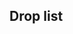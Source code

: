 ==Drop list==
{{Section}}
{{Map/Drops
|regular = true
|no_legend = true
|filter_button = true
|nodes = A,B,C,D,E,G,L
|boss = L
|Abukuma:L/{S:1.70%  A:1.69%}
|Akagi:L/{S:1.53%}
|Akatsuki:A/{S:0.64%  A:0.70%  B:0.19%}, B/{S:0.60%  A:0.38%}, C/{A:0.72%  B:0.76%}, D/{A:0.79%  B:0.62%}, E/{A:0.79%}, G/{A:0.79%  B:0.85%}
|Aoba:A/{S:1.04%}, C/{S:1.00%  A:0.11%}, D/{S:1.02%  A:0.67%}, E/{S:1.03%  A:0.44%}, G/{S:0.94%  A:0.79%}
|Ashigara:A/{S:1.77%}, C/{S:2.04%}, D/{S:2.06%}, E/{S:2.17%}, G/{S:1.97%}, L/{A:1.57%  B:4.69%}
|Atago:A/{S:0.40%}, C/{S:1.01%}, D/{S:1.01%}, E/{S:1.10%}, G/{S:0.93%}, L/{S:1.69%  A:3.26%  B:3.49%}
|Chikuma:A/{S:1.02%}, C/{S:0.97%}, D/{S:1.00%}, E/{S:1.04%}, G/{S:1.01%}, L/{S:3.36%  A:3.17%  B:1.80%}
|Chitose:A/{S:1.04%  A:0.55%}, B/{S:0.46%}, C/{S:1.01%  A:0.76%}, D/{S:1.01%  A:0.76%}, E/{S:1.10%  A:0.84%}, G/{S:0.94%  A:0.76%}, L/{A:1.68%  B:3.48%}
|Chiyoda:A/{S:1.03%  A:0.75%}, B/{S:0.45%}, C/{S:1.00%  A:0.74%}, D/{S:0.97%  A:0.86%}, E/{S:0.98%  A:0.75%}, G/{S:0.99%  A:0.76%}, L/{A:1.67%  B:3.49%}
|Choukai:A/{S:2.12%  A:0.56%}, B/{S:0.24%}, C/{S:2.00%  A:0.72%}, D/{S:2.05%  A:0.72%}, E/{S:1.99%  A:0.97%}, G/{S:1.94%  A:1.44%}, L/{A:1.63%  B:3.54%}
|Fubuki:A/{S:1.03%  A:0.77%}, B/{S:0.59%}, C/{S:1.01%  A:0.73%}, D/{S:1.03%  A:0.88%}, E/{S:1.02%  A:0.91%}, G/{S:0.96%  A:0.86%}
|Furutaka:A/{S:1.04%}, C/{S:1.00%}, D/{S:1.00%  A:0.35%}, E/{S:1.04%}, G/{S:0.99%  A:0.88%}
|Fusou:C/{S:0.76%}, D/{S:1.04%}, E/{S:0.93%}, G/{S:0.98%}, L/{S:6.18%  A:6.60%  B:1.25%}
|Haguro:A/{S:1.78%}, C/{S:2.01%}, D/{S:2.04%}, E/{S:2.11%}, G/{S:1.92%  A:0.61%}, L/{A:1.60%  B:4.88%}
|Haruna:D/{S:0.28%}, G/{S:1.00%}, L/{S:5.13%  A:3.49%  B:1.69%}
|Hatsuyuki:A/{S:0.26%  A:0.72%  B:0.57%}, B/{S:0.62%  A:0.39%}, C/{A:0.75%  B:0.76%}, D/{A:0.82%  B:0.76%}, E/{A:0.81%}, G/{A:0.76%  B:0.31%}
|Hiei:G/{S:0.81%}, L/{S:5.05%  A:4.17%  B:1.47%}
|Hiyou:A/{S:1.03%}, C/{S:1.00%  A:0.41%}, D/{S:0.99%  A:0.80%}, E/{S:1.14%  A:0.70%}, G/{S:0.97%  A:0.79%}, L/{S:1.72%  A:3.34%  B:1.44%}
|Houshou:L/{B:1.64%}
|Hyuuga:C/{S:0.35%}, D/{S:0.99%}, E/{S:0.65%}, G/{S:0.98%}, L/{S:5.00%  A:3.24%}
|I-58:L/{S:2.93%  A:1.58%}
|Ise:C/{S:0.07%}, D/{S:0.84%}, E/{S:0.40%}, G/{S:0.93%}, L/{S:5.06%  A:3.42%}
|Isonami:A/{S:0.26%  A:0.74%  B:0.57%}, B/{S:0.59%  A:0.41%}, C/{A:0.73%  B:0.72%}, D/{A:0.73%  B:0.88%}, E/{A:0.91%}, G/{A:0.98%  B:0.93%}
|Isuzu:A/{S:1.05%  A:0.69%}, B/{S:0.62%}, C/{S:1.02%  A:0.79%}, D/{S:1.03%  A:0.79%}, E/{S:1.03%  A:0.97%}, G/{S:0.99%  A:0.63%}, L/{B:1.71%}
|Jintsuu:A/{S:2.03%  A:1.50%}, B/{S:1.14%  A:0.19%}, C/{S:2.04%  A:1.53%}, D/{S:2.09%  A:1.47%}, E/{S:2.21%  A:1.71%}, G/{S:1.17%  A:1.51%  B:0.62%}
|Junyou:A/{S:1.03%}, C/{S:1.01%  A:0.68%}, D/{S:1.03%  A:0.74%}, E/{S:1.04%  A:0.56%}, G/{S:1.02%  A:0.75%}, L/{S:1.68%  A:3.36%  B:1.52%}
|Kaga:G/{S:0.31%}
|Kagerou:A/{S:1.05%  A:0.67%}, B/{S:0.64%  A:0.31%}, C/{S:1.02%  A:0.72%}, D/{S:0.51%  A:0.75%  B:0.44%}, E/{S:0.90%  A:0.98%}, G/{A:0.71%  B:0.85%}
|Kako:A/{S:2.05%  A:0.76%}, B/{S:0.64%}, C/{S:2.07%  A:0.74%}, D/{S:2.10%  A:1.38%}, E/{S:2.18%  A:0.90%}, G/{S:1.96%  A:1.60%}, L/{B:1.83%}
|Kinu:L/{S:3.40%  A:1.67%}
|Kirishima:D/{S:0.52%}, E/{S:0.12%}, G/{S:0.98%}, L/{S:5.06%  A:3.47%  B:1.83%}
|Kisaragi:A/{S:1.05%  A:0.69%}, B/{S:0.62%  A:0.39%}, C/{A:0.71%  B:0.76%}, D/{A:0.78%  B:0.72%}, E/{S:0.06%  A:0.75%}, G/{A:0.79%  B:0.70%}
|Kiso:A/{S:2.06%  A:1.11%}, B/{S:0.71%}, C/{S:2.03%  A:1.42%}, D/{S:2.08%  A:1.45%}, E/{S:2.19%  A:1.51%}, G/{S:1.94%  A:1.51%}, L/{B:1.49%}
|Kitakami:A/{S:1.05%  A:0.75%}, B/{S:0.62%}, C/{S:1.00%  A:0.75%}, D/{S:1.04%  A:0.85%}, E/{S:1.08%  A:0.81%}, G/{S:1.01%  A:0.76%}, L/{S:1.71%  A:1.64%  B:1.74%}
|Kongou:G/{S:0.52%}, L/{S:5.07%  A:4.98%  B:1.77%}
|Kuroshio:A/{S:1.05%  A:0.72%}, B/{S:0.62%  A:0.36%}, C/{S:0.68%  A:0.72%  B:0.59%}, D/{A:0.85%  B:0.62%}, E/{S:0.42%  A:0.82%}, G/{A:0.78%  B:1.01%}
|Maya:A/{S:2.04%  A:0.57%}, B/{S:0.26%}, C/{S:2.00%  A:0.73%}, D/{S:2.08%  A:0.81%}, E/{S:2.27%  A:0.76%}, G/{S:2.01%  A:1.30%}, L/{A:1.67%  B:3.48%}
|Miyuki:A/{S:0.25%  A:0.71%  B:0.53%}, B/{S:0.60%  A:0.40%}, C/{A:0.74%  B:0.67%}, D/{A:0.69%  B:0.74%}, E/{A:0.81%}, G/{A:0.64%  B:0.93%}
|Mogami:A/{S:0.40%}, C/{S:1.00%}, D/{S:1.00%}, E/{S:0.89%}, G/{S:0.97%}, L/{S:1.64%  A:2.62%  B:3.03%}
|Mutsu:L/{S:1.73%}
|Mutsuki:A/{S:1.00%  A:0.80%}, B/{S:0.65%  A:0.41%}, C/{S:0.26%  A:0.76%  B:0.74%}, D/{A:0.75%  B:0.81%}, E/{S:0.14%  A:0.63%}, G/{A:0.73%  B:0.85%}
|Myoukou:A/{S:1.05%}, C/{S:0.98%}, D/{S:1.03%}, E/{S:1.05%}, G/{S:0.97%}, L/{A:1.64%  B:3.19%}
|Nachi:A/{S:1.81%}, C/{S:2.02%}, D/{S:2.07%}, E/{S:1.98%}, G/{S:1.95%}, L/{A:1.66%  B:4.80%}
|Naka:A/{S:2.10%  A:1.43%}, B/{S:1.18%  A:0.16%}, C/{S:2.05%  A:1.47%}, D/{S:1.86%  A:1.67%  B:0.30%}, E/{S:2.05%  A:1.79%}, G/{S:0.96%  A:1.46%  B:0.62%}
|Natori:A/{S:2.07%  A:1.47%}, B/{S:1.19%  A:0.08%}, C/{S:2.02%  A:1.51%}, D/{S:2.12%  A:1.60%}, E/{S:2.06%  A:1.40%}, G/{S:1.62%  A:1.54%  B:0.23%}, L/{B:1.91%}
|Ooi:L/{B:1.91%}
|Ryuujou:A/{S:1.01%}, C/{S:1.00%  A:0.78%}, D/{S:1.05%  A:0.75%}, E/{S:1.04%  A:0.75%}, G/{S:0.93%  A:0.82%}, L/{A:1.58%  B:3.43%}
|Samidare:A/{S:1.02%  A:0.74%}, B/{S:0.64%  A:0.40%}, C/{A:0.75%  B:0.73%}, D/{A:0.71%  B:0.76%}, E/{A:0.85%}, G/{A:0.70%  B:1.01%}
|Sendai:A/{S:1.03%  A:0.70%}, B/{S:0.65%  A:0.11%}, C/{S:0.98%  A:0.70%}, D/{S:1.02%  A:0.78%}, E/{S:1.02%  A:0.87%}, G/{S:0.45%  A:0.74%  B:0.23%}
|Shiranui:A/{S:1.03%  A:0.70%}, B/{S:0.59%  A:0.27%}, C/{S:0.92%  A:0.75%  B:0.14%}, D/{S:0.20%  A:0.75%  B:0.53%}, E/{S:0.64%  A:0.90%}, G/{A:0.74%  B:0.93%}
|Shirayuki:A/{S:0.63%  A:0.76%  B:0.41%}, B/{S:0.63%  A:0.38%}, C/{A:0.76%  B:0.83%}, D/{A:0.74%  B:0.81%}, E/{A:0.91%}, G/{A:0.80%  B:0.62%}
|Shouhou:A/{S:1.01%}, C/{S:1.02%  A:0.70%}, D/{S:1.03%  A:0.80%}, E/{S:1.09%  A:0.57%}, G/{S:0.96%  A:0.86%}, L/{S:0.17%  A:1.65%  B:3.40%}
|Souryuu:L/{S:1.70%  A:1.51%}
|Suzukaze:A/{S:1.02%  A:0.75%}, B/{S:0.64%}, C/{S:0.98%  A:0.74%}, D/{S:0.98%  A:0.84%}, E/{S:1.10%  A:0.85%}, G/{S:1.02%  A:0.68%}
|Takao:C/{S:1.03%}, D/{S:1.04%}, E/{S:1.01%}, G/{S:0.97%}, L/{S:1.66%  A:3.39%  B:3.06%}
|Tama:A/{S:2.01%  A:1.16%}, B/{S:0.80%}, C/{S:2.01%  A:1.50%}, D/{S:2.07%  A:1.52%}, E/{S:2.22%  A:1.40%}, G/{S:1.96%  A:1.44%}, L/{B:1.66%}
|Tatsuta:A/{S:1.03%  A:0.71%}, B/{S:0.64%}, C/{S:1.05%  A:0.76%}, D/{S:1.02%  A:0.85%}, E/{S:1.00%  A:0.75%}, G/{S:0.95%  A:0.79%}, L/{B:1.63%}
|Tenryuu:A/{S:1.02%  A:0.76%}, B/{S:0.61%}, C/{S:1.02%  A:0.74%}, D/{S:1.09%  A:0.76%}, E/{S:1.03%  A:0.93%}, G/{S:0.98%  A:0.69%}, L/{B:1.71%}
|Tone:A/{S:1.05%}, C/{S:1.02%}, D/{S:1.01%}, E/{S:1.10%}, G/{S:0.98%}, L/{S:3.35%  A:3.37%  B:1.50%}
|Urakaze:L/{S:1.71%}
|Yamashiro:C/{S:1.02%}, D/{S:1.02%}, E/{S:1.00%}, G/{S:0.98%}, L/{S:5.60%  A:6.73%  B:1.52%}
|Yayoi:L/{S:3.40%}
|Yukikaze:L/{S:1.69%}
|Yura:A/{S:2.07%  A:1.50%}, B/{S:1.24%}, C/{S:2.02%  A:1.45%}, D/{S:2.02%  A:1.53%}, E/{S:2.15%  A:1.69%}, G/{S:1.94%  A:1.50%}, L/{B:1.90%}
|Yuubari:L/{S:3.43%}
|Yuugumo:L/{S:1.71%}
|Zuihou:L/{S:0.51%}
}}
{{SectionEnd}}